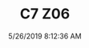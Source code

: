 ---
width: 2000
height: 1333
title: C7 Z06
description: Yellow C7 Z06 with Black Wheels
date: 5/26/2019 8:12:36 AM
cameraMake: Sony
cameraModel: ILCE-7M3
lens: FE 24-105mm F4 G OSS
settingsfStop: f/5.6
settingsISO: ISO 100
settingsShutter: 1/200
settingsFocalLength: 45 mm
---